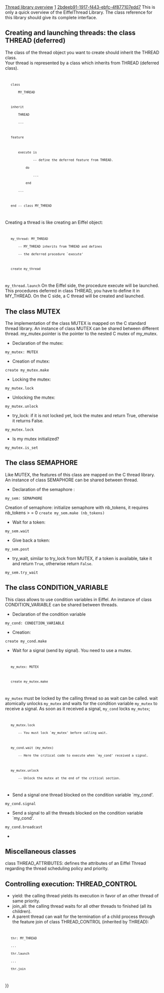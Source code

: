 [[Property:title|Thread library overview]]
[[Property:weight|1]]
[[Property:uuid|2bdeeb91-1917-f443-ebfc-4f877107edd7]]
This is only a quick overview of the EiffelThread Library. The class reference for this library should give its complete interface. 

==Creating and launching threads: the class THREAD (deferred)==

The class of the thread object you want to create should inherit the <eiffel>THREAD</eiffel> class. <br/>
Your thread is represented by a class which inherits from <eiffel>THREAD</eiffel> (deferred class). <br/>

<code>
	class
		MY_THREAD

	inherit
		THREAD
		...

	feature

		execute is
				-- define the deferred feature from THREAD.
			do
				...
			end
		...

	end -- class MY_THREAD
</code>
Creating a thread is like creating an Eiffel object:
<code>
	my_thread: MY_THREAD
		-- MY_THREAD inherits from THREAD and defines
		-- the deferred procedure `execute'

	create my_thread
</code>

{{note|You have created a thread object but have not started the thread itself yet. <br/>
To run the thread, use the feature <eiffel>launch</eiffel> from <eiffel>THREAD</eiffel>. }}
<code>	my_thread.launch</code>
On the Eiffel side, the procedure <eiffel>execute</eiffel> will be launched. This procedures deferred in class <eiffel>THREAD</eiffel>, you have to define it in <eiffel>MY_THREAD</eiffel>. 
On the C side, a C thread will be created and launched. 
{{warning| '''Caution''': you may call <eiffel>join_all</eiffel> and the end of the execution of the parent thread if you do not want it to die before its child, otherwise they may prematurely terminate. }}
==The class MUTEX==

The implementation of the class <eiffel>MUTEX</eiffel> is mapped on the C standard thread library. An instance of class <eiffel>MUTEX</eiffel> can be shared between different thread. 
<eiffel>my_mutex.pointer</eiffel> is the pointer to the nested C mutex of <eiffel>my_mutex</eiffel>. 
* Declaration of the mutex: 
<code>	my_mutex: MUTEX</code>

* Creation of mutex: 
<code>	create my_mutex.make</code>

* Locking the mutex: 
<code>	my_mutex.lock</code>

* Unlocking the mutex: 
<code>	my_mutex.unlock</code>

*  <eiffel>try_lock</eiffel>: if it is not locked yet, lock the mutex and return True, otherwise it returns False. 
<code>	my_mutex.lock</code>

* Is my mutex initialized? 
<code>	my_mutex.is_set</code>


{{note|on Windows: The <eiffel>MUTEX</eiffel> objects on Windows are recursive while they are not on Unix. A recursive mutex can be locked twice by the same thread. }}

{{warning| '''Caution''': be sure that a mutex is unlocked when it is disposed. }}

==The class SEMAPHORE==

Like <eiffel>MUTEX</eiffel>, the features of this class are mapped on the C thread library. An instance of class <eiffel>SEMAPHORE</eiffel> can be shared between thread. 
* Declaration of the semaphore : 
<code>	my_sem: SEMAPHORE</code>

Creation of semaphore: initialize semaphore with nb_tokens, it requires nb_tokens > = 0 
<code>	create my_sem.make (nb_tokens)</code>

* Wait for a token: 
<code>	my_sem.wait</code>

* Give back a token: 
<code>	my_sem.post</code>

*  <eiffel>try_wait</eiffel>, similar to try_lock from <eiffel>MUTEX</eiffel>, if a token is available, take it and return <code> True </code>, otherwise return <code> False </code>. 
<code>	my_sem.try_wait</code>


{{warning| '''Caution''': be sure that a semaphore does not wait for a token when it is disposed }}

==The class CONDITION_VARIABLE==

This class allows to use condition variables in Eiffel. An instance of class <eiffel>CONDITION_VARIABLE</eiffel> can be shared between threads. 
* Declaration of the condition variable 
<code>	my_cond: CONDITION_VARIABLE</code>

* Creation: 
<code>	create my_cond.make</code>

* Wait for a signal (send by <eiffel>signal</eiffel>). You need to use a mutex.
<code>
	my_mutex: MUTEX

	create my_mutex.make
</code>

<code> my_mutex </code> must be locked by the calling thread so as <eiffel>wait</eiffel> can be called. <eiffel>wait</eiffel> atomically unlocks <code> my_mutex </code> and waits for the condition variable <code> my_mutex </code> to receive a signal. As soon as it received a signal, <code> my_cond </code> locks <code> my_mutex </code>;
<code>
	my_mutex.lock
		-- You must lock `my_mutex' before calling wait.

	my_cond.wait (my_mutex)
		-- Here the critical code to execute when `my_cond' received a signal.

	my_mutex.unlock
		-- Unlock the mutex at the end of the critical section.
</code>


* Send a signal one thread blocked on the condition variable `my_cond'. 
<code>	my_cond.signal</code>

* Send a signal to all the threads blocked on the condition variable `my_cond'. 
<code>	my_cond.broadcast</code>

*  
{{warning| '''Caution''': be sure that a condition variable is unblocked when it is disposed. }}


==Miscellaneous classes==

class <eiffel>THREAD_ATTRIBUTES</eiffel>: defines the attributes of an Eiffel Thread regarding the thread scheduling policy and priority. 
==Controlling execution: THREAD_CONTROL==
*  <eiffel>yield</eiffel>: the calling thread yields its execution in favor of an other thread of same priority. 
*  <eiffel>join_all</eiffel>: the calling thread waits for all other threads to finished (all its children). 
* A parent thread can wait for the termination of a child process through the feature <eiffel>join</eiffel> of class <eiffel>THREAD_CONTROL</eiffel> (inherited by <eiffel>THREAD</eiffel>):
<code>
	thr: MY_THREAD
	...
	thr.launch
	...
	thr.join
</code>






}}








